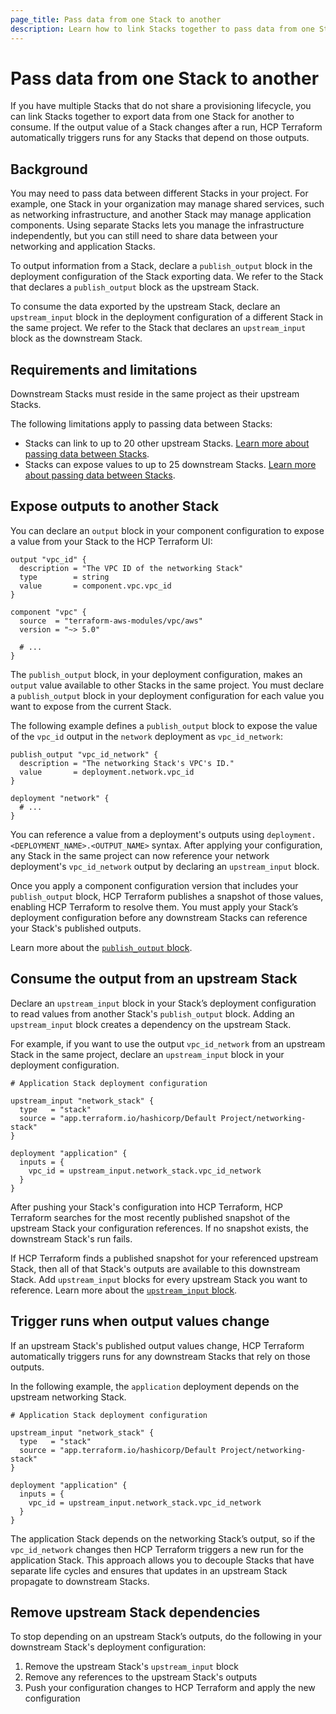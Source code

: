 ```yaml
---
page_title: Pass data from one Stack to another
description: Learn how to link Stacks together to pass data from one Stack to another using `publish_output` blocks to export data and `upstream_input` blocks to consume that data.
---
```


# Pass data from one Stack to another

If you have multiple Stacks that do not share a provisioning lifecycle, you can link Stacks together to export data from one Stack for another to consume. If the output value of a Stack changes after a run, HCP Terraform automatically triggers runs for any Stacks that depend on those outputs.

## Background

You may need to pass data between different Stacks in your project. For example, one Stack in your organization may manage shared services, such as networking infrastructure, and another Stack may manage application components. Using separate Stacks lets you manage the infrastructure independently, but you can still need to share data between your networking and application Stacks.

To output information from a Stack, declare a `publish_output` block in the deployment configuration of the Stack exporting data. We refer to the Stack that declares a `publish_output` block as the upstream Stack.

To consume the data exported by the upstream Stack, declare an `upstream_input` block in the deployment configuration of a different Stack in the same project. We refer to the Stack that declares an `upstream_input` block as the downstream Stack.

## Requirements and limitations

Downstream Stacks must reside in the same project as their upstream Stacks.

The following limitations apply to passing data between Stacks:
- Stacks can link to up to 20 other upstream Stacks. [Learn more about passing data between Stacks](/terraform/language/stacks/deploy/pass-data).
- Stacks can expose values to up to 25 downstream Stacks. [Learn more about passing data between Stacks](/terraform/language/stacks/deploy/pass-data).

## Expose outputs to another Stack

You can declare an `output` block in your component configuration to expose a value from your Stack to the HCP Terraform UI:

<CodeBlockConfig filename="components.tfcomponent.hcl">

```hcl
output "vpc_id" {
  description = "The VPC ID of the networking Stack"
  type        = string
  value       = component.vpc.vpc_id
}

component "vpc" {
  source  = "terraform-aws-modules/vpc/aws"
  version = "~> 5.0"

  # ...
}
```

</CodeBlockConfig>

The `publish_output` block, in your deployment configuration, makes an `output` value available to other Stacks in the same project. You must declare a `publish_output` block in your deployment configuration for each value you want to expose from the current Stack.

The following example defines a `publish_output` block to expose the value of the `vpc_id` output in the `network` deployment as `vpc_id_network`:

<CodeBlockConfig filename="network.tfdeploy.hcl">

```hcl
publish_output "vpc_id_network" {
  description = "The networking Stack's VPC's ID."
  value       = deployment.network.vpc_id
}

deployment "network" {
  # ...
}
```

</CodeBlockConfig>

You can reference a value from a deployment's outputs using `deployment.<DEPLOYMENT_NAME>.<OUTPUT_NAME>` syntax. After applying your configuration, any Stack in the same project can now reference your network deployment's `vpc_id_network` output by declaring an `upstream_input` block.

Once you apply a component configuration version that includes your `publish_output` block, HCP Terraform publishes a snapshot of those values, enabling HCP Terraform to resolve them. You must apply your Stack’s deployment configuration before any downstream Stacks can reference your Stack's published outputs.

Learn more about the [`publish_output` block](/terraform/language/block/stack/tfdeploy/publish_output).

## Consume the output from an upstream Stack

Declare an `upstream_input` block in your Stack’s deployment configuration to read values from another Stack's `publish_output` block. Adding an `upstream_input` block creates a dependency on the upstream Stack.

For example, if you want to use the output `vpc_id_network` from an upstream Stack in the same project, declare an `upstream_input` block in your deployment configuration.

<CodeBlockConfig filename="application.tfdeploy.hcl">

```hcl
# Application Stack deployment configuration

upstream_input "network_stack" {
  type   = "stack"
  source = "app.terraform.io/hashicorp/Default Project/networking-stack"
}

deployment "application" {
  inputs = {
    vpc_id = upstream_input.network_stack.vpc_id_network
  }
}
```

</CodeBlockConfig>

After pushing your Stack's configuration into HCP Terraform, HCP Terraform searches for the most recently published snapshot of the upstream Stack your configuration references. If no snapshot exists, the downstream Stack's run fails.

If HCP Terraform finds a published snapshot for your referenced upstream Stack, then all of that Stack's outputs are available to this downstream Stack. Add `upstream_input` blocks for every upstream Stack you want to reference. Learn more about the [`upstream_input` block](/terraform/language/block/stack/tfdeploy/upstream_input).

## Trigger runs when output values change

If an upstream Stack's published output values change, HCP Terraform automatically triggers runs for any downstream Stacks that rely on those outputs.

In the following example, the `application` deployment depends on the upstream networking Stack.

<CodeBlockConfig filename="application.tfdeploy.hcl">

```hcl
# Application Stack deployment configuration

upstream_input "network_stack" {
  type   = "stack"
  source = "app.terraform.io/hashicorp/Default Project/networking-stack"
}

deployment "application" {
  inputs = {
    vpc_id = upstream_input.network_stack.vpc_id_network
  }
}
```

</CodeBlockConfig>

The application Stack depends on the networking Stack’s output, so if the `vpc_id_network` changes then HCP Terraform triggers a new run for the application Stack. This approach allows you to decouple Stacks that have separate life cycles and ensures that updates in an upstream Stack propagate to downstream Stacks.

## Remove upstream Stack dependencies

To stop depending on an upstream Stack’s outputs, do the following in your downstream Stack's deployment configuration:

1. Remove the upstream Stack's `upstream_input` block
1. Remove any references to the upstream Stack's outputs
1. Push your configuration changes to HCP Terraform and apply the new configuration
